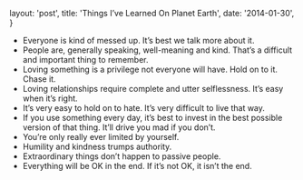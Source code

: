   layout: 'post',
  title: 'Things I’ve Learned On Planet Earth',
  date: '2014-01-30',
}

- Everyone is kind of messed up. It’s best we talk more about it.
- People are, generally speaking, well-meaning and kind. That’s a difficult and
  important thing to remember.
- Loving something is a privilege not everyone will have. Hold on to it. Chase
  it.
- Loving relationships require complete and utter selflessness. It’s easy when
  it’s right.
- It’s very easy to hold on to hate. It’s very difficult to live that way.
- If you use something every day, it’s best to invest in the best possible
  version of that thing. It’ll drive you mad if you don’t.
- You’re only really ever limited by yourself.
- Humility and kindness trumps authority.
- Extraordinary things don’t happen to passive people.
- Everything will be OK in the end. If it’s not OK, it isn’t the end.
